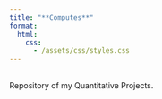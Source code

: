 ```yaml
---
title: "**Computes**"
format:
  html:
    css: 
      - /assets/css/styles.css
---
```

<br>
Repository of my Quantitative Projects.
